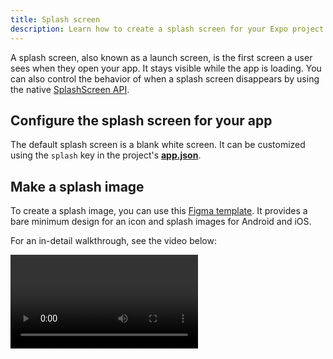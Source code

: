 ```yaml
---
title: Splash screen
description: Learn how to create a splash screen for your Expo project and other best practices.
---
```



A splash screen, also known as a launch screen, is the first screen a user sees when they open your app. It stays visible while the app is loading. You can also control the behavior of when a splash screen disappears by using the native [SplashScreen API](/versions/latest/sdk/splash-screen).

## Configure the splash screen for your app

The default splash screen is a blank white screen. It can be customized using the `splash` key in the project's [**app.json**](/workflow/configuration).

## Make a splash image

To create a splash image, you can use this [Figma template](https://www.figma.com/community/file/1155362909441341285). It provides a bare minimum design for an icon and splash images for Android and iOS.

For an in-detail walkthrough, see the video below:

<Video url="https://youtu.be/QSNkU7v0MPc" />

### Android

Android screen sizes vary greatly with the massive variety of devices on the market. One strategy to deal with this is to look at the most common resolutions and design around that &mdash; [you can see a list of devices and their resolutions here](https://material.io/resources/devices/). Given that you can resize and crop our splash image automatically, you can stick with our dimensions as long as you don't depend on the splash image fitting the screen exactly. This is convenient because you can use one splash image for Android and iOS &mdash; less for you to read in this guide and less work for you to do.

### iOS

Expo will resize the image for your app depending on the size of the device's screen. You can specify the strategy used to resize the image with [`splash.resizeMode`](/versions/latest/config/app/#resizemode). You can see the [Device screens and sizes specifications](https://developer.apple.com/design/human-interface-guidelines/layout#Specifications) from the iOS Human Interface Guidelines for an up-to-date list of screen sizes.

## Export the splash image as a .png

After creating your splash screen, export it as a **.png** and save it in the **assets** directory. **Currently, only .png images are supported**. If you use another image format, making a production build of your app will fail.

### Using `splash.image`

Open the **app.json** and add the path as the value of `splash.image` to point to your new splash image. If you haven't renamed the default file name, it should be `./assets/splash.png`.

```json app.json
{
  "expo": {
    "splash": {
      "image": "./assets/splash.png"
    }
  }
}
```

Reopen the Expo Go and launch your project. You should see your new splash screen. However, there may be a delay before it appears in Expo Go. This doesn't happen in development builds or standalone apps. For more information, see [Differences between environments](#differences-between-environments-on-ios).

> On Android, you must press the notification drawer's refresh button. On iOS, it's required to close and re-open the Expo Go to see changes to the splash screen from the **app.json**.

### `splash.backgroundColor`

If you set a background color other than white for your splash image, you may see a white border around it. This is due to the `splash.backgroundColor` property that has a default value of `#ffffff`.

To resolve it, set the `splash.backgroundColor` to be the same as our splash image background color, as shown in the example below:

```json app.json
{
  "expo": {
    "splash": {
      "image": "./assets/splash.png",
      "backgroundColor": "#FEF9B0"
    }
  }
}
```

<ImageSpotlight
  alt="Splash screen with background color"
  src="/static/images/splash-screen/backgroundColor-noodles.png"
/>

### `splash.resizeMode`

Any splash image you provide gets resized to maintain its aspect ratio and fit the resolution of the user's device.

You can use two strategies for resizing: `contain` (default) and `cover`. In both cases, the splash image is within the splash screen. These work similar to the [`resizeMode`](https://reactnative.dev/docs/image/#resizemode) in React Native `<Image>`, as demonstrated below:

<ImageSpotlight alt="Splash screen resize mode" src="/static/images/splash-screen/resizeMode.png" />

Applying this to an example and remove the `backgroundColor`:

```json app.json
{
  "expo": {
    "splash": {
      "image": "./assets/splash.png",
      "resizeMode": "cover"
    }
  }
}
```

Here is the result:

<ImageSpotlight
  alt="Splash screen resize mode with logo"
  src="/static/images/splash-screen/resizeMode-noodles.png"
/>

In the above example, the image is stretched to fill the entire width while maintaining the aspect ratio. This is why the logo on the splash image ends up being larger than when `resizeMode` is set to `contain`.

To learn the difference between `contain` and `cover` in-depth, see [blog post](http://blog.vjeux.com/2013/image/css-container-and-cover.html).

## Custom configuration for Android and iOS

Any of the splash options can be configured on a platform basis by nesting the configuration under the `android` or `ios` in **app.json** (the same as how you would customize an icon for either platform). In addition, certain configuration options are only available on each platform:

- On Android, you can set splash images for [different device DPIs](/versions/latest/config/app/#mdpi) from `mdpi` to `xxxhdpi`.

- On iOS, you can set [`ios.splash.tabletImage`](/versions/latest/config/app/#tabletimage) to have a different splash image on iPads.

<Collapsible summary="Using bare workflow?">

If your app does not use [Expo Prebuild](/workflow/prebuild) (formerly the _managed workflow_) to generate the native `android` and `iOS` directories, then changes in the **app.json** will have no effect. For more information, see [how you can customize the configuration manually](https://github.com/expo/expo/tree/main/packages/expo-splash-screen#-installation-in-bare-react-native-projects).

</Collapsible>

### Splash screen API limitations on Android

On Android, the splash screen behaves in most cases the same as on the iOS. There is a slight difference when it comes down to **standalone Android applications**.
In this scenario, extra attention should be paid to [`android.splash`](/versions/latest/config/app/#splash-2) section configuration inside **app.json**.

Depending on the `resizeMode` you will get the following behavior on Android:

- **contain** - The splash screen API is unable to stretch or scale the splash image. As a result, the `contain` mode will initially display only the background color, and when the initial view hierarchy is mounted then `splash.image` will be displayed.
- **cover** - This mode has the limitations as **contain** for the same reasons.
- **native** - In this mode, your app will be leveraging Android's ability to present a static bitmap while the application is starting up. Android (unlike iOS) does not support stretching the provided image, so the application will present the given image centered on the screen. By default `splash.image` would be used as the `xxxdpi` resource. It's up to you to provide graphics that meet your expectations and fit the screen dimension. To achieve this, use different resolutions for [different device DPIs](/versions/latest/config/app/#mdpi) such as from `mdpi` to `xxxhdpi`.

### Differences between environments on iOS

Your app can be opened from the Expo Go or in a standalone app, and it can be either published or in development. There are slight differences in the splash screen behavior between these environments.

<ImageSpotlight
  alt="iOS splash screen behavior"
  src="https://media.giphy.com/media/l378l98EI0VQdwRzy/giphy.gif"
/>

{/* TODO: (@aman) Remove the second item in the list below. The published app in Expo Go is deprecated. Instead, replace it with development builds using expo-dev-client. */}

- **On the left**, the Expo Go loads the project currently in development. Notice that on the bottom of the splash screen, you see an information bar that shows information relevant to preparing the JavaScript and downloading it to the device. We see an orange screen before the splash image appears because the background color is set immediately. However, the image needs to be downloaded.
- **In the middle**, Expo Go loads a published app. Notice that again the splash image does not appear immediately.
- **On the right** is a standalone app. Notice that the splash image appears immediately.

### iOS caching

In custom iOS builds, launch screens can sometimes remain cached between builds, making it harder to test new images. Apple recommends clearing the _derived data_ folder before rebuilding, this can be done with Expo CLI by running:

<Terminal cmd={['$ npx expo run:ios --no-build-cache']} />

See [Apple's guide on testing launch screens](https://developer.apple.com/documentation/technotes/tn3118-debugging-your-apps-launch-screen) for more information.
